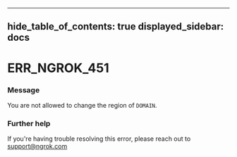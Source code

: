 

---
hide_table_of_contents: true
displayed_sidebar: docs
---


# ERR_NGROK_451

### Message
You are not allowed to change the region of `DOMAIN`.

<ErrorDetails error="err_ngrok_451" />



### Further help
If you're having trouble resolving this error, please reach out to [support@ngrok.com](mailto:support@ngrok.com?subject=Help%20with%20ERR_NGROK_451)

